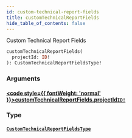```yaml
---
id: custom-technical-report-fields
title: customTechnicalReportFields
hide_table_of_contents: false
---
```








Custom Technical Report Fields

```graphql
customTechnicalReportFields(
  projectId: ID!
): CustomTechnicalReportFieldsType!
```


### Arguments

#### [<code style={{ fontWeight: 'normal' }}>customTechnicalReportFields.<b>projectId</b></code>](#)<Bullet />[`ID!`](/api/graphql/documentation/scalars/id) <Badge class="secondary" text="non-null"/> <Badge class="secondary" text="scalar"/>
> 
> 

### Type

#### [`CustomTechnicalReportFieldsType`](/api/graphql/documentation/objects/custom-technical-report-fields-type) <Badge class="secondary" text="object"/>
> 
> 





